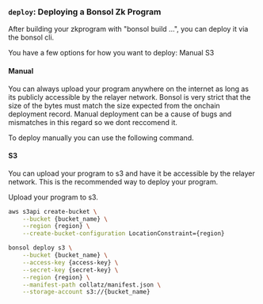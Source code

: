 
### `deploy`: Deploying a Bonsol Zk Program

After building your zkprogram with "bonsol build ...", you can deploy it via the bonsol cli.

You have a few options for how you want to deploy:
Manual
S3

#### Manual
You can always upload your program anywhere on the internet as long as its publicly accessible by the relayer network.
Bonsol is very strict that the size of the bytes must match the size expected from the onchain deployment record. 
Manual deployment can be a cause of bugs and mismatches in this regard so we dont reccomend it.

To deploy manually you can use the following command.

#### S3
You can upload your program to s3 and have it be accessible by the relayer network. This is the recommended way to deploy your program.

Upload your program to s3.
```bash
aws s3api create-bucket \
    --bucket {bucket_name} \
    --region {region} \
    --create-bucket-configuration LocationConstraint={region}
```

```bash
bonsol deploy s3 \
    --bucket {bucket_name} \
    --access-key {access-key} \
    --secret-key {secret-key} \
    --region {region} \
    --manifest-path collatz/manifest.json \
    --storage-account s3://{bucket_name}
```
